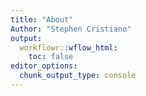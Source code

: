 ```yaml
---
title: "About"
Author: "Stephen Cristiano"
output:
  workflowr::wflow_html:
    toc: false
editor_options:
  chunk_output_type: console
---
```


